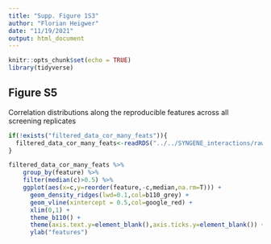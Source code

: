 ```yaml
---
title: "Supp. Figure 1S3"
author: "Florian Heigwer"
date: "11/19/2021"
output: html_document
---
```


```r
knitr::opts_chunk$set(echo = TRUE)
library(tidyverse)
```

## Figure S5

Correlation distributions along the reproducible features across all screening replicates

```r
if(!exists("filtered_data_cor_many_feats")){
  filtered_data_cor_many_feats<-readRDS("../../SYNGENE_interactions/raw_data/cor_many_feats_18112019.rds")
}

filtered_data_cor_many_feats %>%
    group_by(feature) %>%
    filter(median(c)>0.5) %>%
    ggplot(aes(x=c,y=reorder(feature,-c,median,na.rm=T))) +
      geom_density_ridges(lwd=0.1,col=b110_grey) +
      geom_vline(xintercept = 0.5,col=google_red) +
      xlim(0,1) +
      theme_b110() +
      theme(axis.text.y=element_blank(),axis.ticks.y=element_blank()) +
      ylab("features")
  
```
